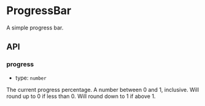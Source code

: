 
<Meta of={ProgressBarStories} />

# ProgressBar
A simple progress bar.

<Canvas withSource="open">
  <Story id="packages-videopress-progress-bar--default" />
</Canvas>

## API

### progress

- type: `number`

The current progress percentage. A number between 0 and 1, inclusive.
Will round up to 0 if less than 0.
Will round down to 1 if above 1.
